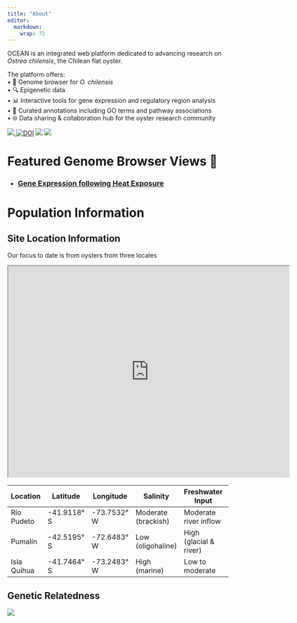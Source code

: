```yaml
---
title: "About"
editor: 
  markdown: 
    wrap: 72
---
```


OCEAN is an integrated web platform dedicated to advancing research on *Ostrea chilensis*, the Chilean flat oyster.

The platform offers:\
• 🧬 Genome browser for *O. chilensis*\
• 🔍 Epigenetic data\
• 📊 Interactive tools for gene expression and regulatory region analysis\
• 🧠 Curated annotations including GO terms and pathway associations\
• 🌐 Data sharing & collaboration hub for the oyster research community

::: badges
<p><a href="https://github.com/RobertsLab/OCEAN/releases">
<img src="https://img.shields.io/github/v/release/RobertsLab/OCEAN"/>
</a>
<a href="https://doi.org/10.5281/zenodo.16107396"><img src="https://zenodo.org/badge/1018173021.svg" alt="DOI"/></a>
<img src="https://img.shields.io/github/last-commit/RobertsLab/OCEAN"/>
<img src="https://img.shields.io/badge/jbrowse-v3.6.4-darkblue"/></p>
:::




# Featured Genome Browser Views 👀


- ### [Gene Expression following Heat Exposure](https://robertslab.github.io/OCEAN/jbrowse/?session=share-bS-rRTROpE&password=r9vWX)





# Population Information 


## Site Location Information

Our focus to date is from oysters from three locales

<iframe src="https://www.google.com/maps/d/u/0/embed?mid=19nWyrDGOjq34Fy3nmXB-walLF1yjNdY&ehbc=2E312F&noprof=1" width="640" height="480"></iframe>

| Location      | Latitude    | Longitude    | Salinity         | Freshwater Input        | Tidal Exchange | Stratification      | Human Influence  |
|---------------|-------------|--------------|------------------|-------------------------|----------------|---------------------|------------------|
| Río Pudeto    | -41.9118° S | -73.7532° W  | Moderate (brackish) | Moderate river inflow | Moderate       | Moderate            | Moderate         |
| Pumalín       | -42.5195° S | -72.6483° W  | Low (oligohaline) | High (glacial & river) | Low            | Strongly stratified | Low (pristine)   |
| Isla Quihua   | -41.7464° S | -73.2483° W  | High (marine)    | Low to moderate         | High           | Weak (well-mixed)   | Moderate to high |


## Genetic Relatedness

![](http://gannet.fish.washington.edu/seashell/snaps/Monosnap_Monosnap_2025-08-03_15-06-38.png)
